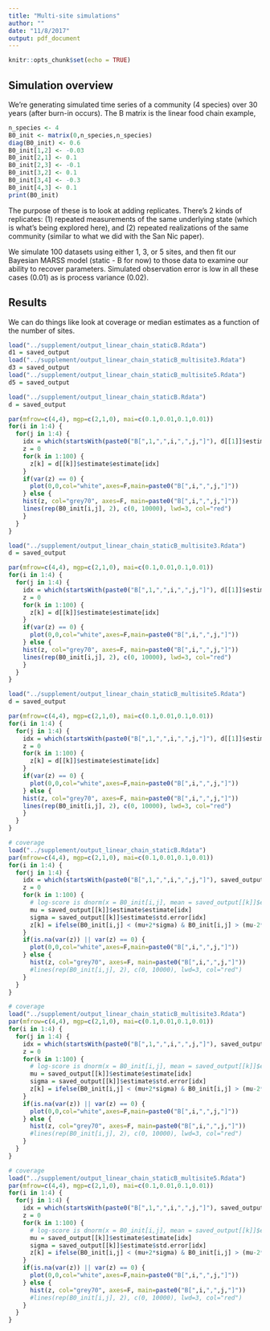 ```yaml
---
title: "Multi-site simulations"
author: ""
date: "11/8/2017"
output: pdf_document
---
```


```r
knitr::opts_chunk$set(echo = TRUE)
```

## Simulation overview
We're generating simulated time series of a community (4 species) over 30 years (after burn-in occurs). The B matrix is the linear food chain example, 

```r
n_species <- 4
B0_init <- matrix(0,n_species,n_species)
diag(B0_init) <- 0.6
B0_init[1,2] <- -0.03
B0_init[2,1] <- 0.1
B0_init[2,3] <- -0.1
B0_init[3,2] <- 0.1
B0_init[3,4] <- -0.3
B0_init[4,3] <- 0.1
print(B0_init)
```

The purpose of these is to look at adding replicates. There's 2 kinds of replicates: (1) repeated measurements of the same underlying state (which is what's being explored here), and (2) repeated realizations of the same community (similar to what we did with the San Nic paper).

We simulate 100 datasets using either 1, 3, or 5 sites, and then fit our Bayesian MARSS model (static - B for now) to those data to examine our ability to recover parameters. Simulated observation error is low in all these cases (0.01) as is process variance (0.02). 


## Results

We can do things like look at coverage or median estimates as a function of the number of sites. 

```r
load("../supplement/output_linear_chain_staticB.Rdata")
d1 = saved_output
load("../supplement/output_linear_chain_staticB_multisite3.Rdata")
d3 = saved_output
load("../supplement/output_linear_chain_staticB_multisite5.Rdata")
d5 = saved_output
```

```r
load("../supplement/output_linear_chain_staticB.Rdata")
d = saved_output

par(mfrow=c(4,4), mgp=c(2,1,0), mai=c(0.1,0.01,0.1,0.01))
for(i in 1:4) {
  for(j in 1:4) {
    idx = which(startsWith(paste0("B[",1,",",i,",",j,"]"), d[[1]]$estimate$term))
    z = 0
    for(k in 1:100) {
      z[k] = d[[k]]$estimate$estimate[idx]
    }
    if(var(z) == 0) {
      plot(0,0,col="white",axes=F,main=paste0("B[",i,",",j,"]"))
    } else {
    hist(z, col="grey70", axes=F, main=paste0("B[",i,",",j,"]"))
    lines(rep(B0_init[i,j], 2), c(0, 10000), lwd=3, col="red")
    }
  }
}
```


```r
load("../supplement/output_linear_chain_staticB_multisite3.Rdata")
d = saved_output

par(mfrow=c(4,4), mgp=c(2,1,0), mai=c(0.1,0.01,0.1,0.01))
for(i in 1:4) {
  for(j in 1:4) {
    idx = which(startsWith(paste0("B[",1,",",i,",",j,"]"), d[[1]]$estimate$term))
    z = 0
    for(k in 1:100) {
      z[k] = d[[k]]$estimate$estimate[idx]
    }
    if(var(z) == 0) {
      plot(0,0,col="white",axes=F,main=paste0("B[",i,",",j,"]"))
    } else {
    hist(z, col="grey70", axes=F, main=paste0("B[",i,",",j,"]"))
    lines(rep(B0_init[i,j], 2), c(0, 10000), lwd=3, col="red")
    }
  }
}
```


```r
load("../supplement/output_linear_chain_staticB_multisite5.Rdata")
d = saved_output

par(mfrow=c(4,4), mgp=c(2,1,0), mai=c(0.1,0.01,0.1,0.01))
for(i in 1:4) {
  for(j in 1:4) {
    idx = which(startsWith(paste0("B[",1,",",i,",",j,"]"), d[[1]]$estimate$term))
    z = 0
    for(k in 1:100) {
      z[k] = d[[k]]$estimate$estimate[idx]
    }
    if(var(z) == 0) {
      plot(0,0,col="white",axes=F,main=paste0("B[",i,",",j,"]"))
    } else {
    hist(z, col="grey70", axes=F, main=paste0("B[",i,",",j,"]"))
    lines(rep(B0_init[i,j], 2), c(0, 10000), lwd=3, col="red")
    }
  }
}
```


```r
# coverage
load("../supplement/output_linear_chain_staticB.Rdata")
par(mfrow=c(4,4), mgp=c(2,1,0), mai=c(0.1,0.01,0.1,0.01))
for(i in 1:4) {
  for(j in 1:4) {
    idx = which(startsWith(paste0("B[",1,",",i,",",j,"]"), saved_output[[1]]$estimate$term))
    z = 0
    for(k in 1:100) {
      # log-score is dnorm(x = B0_init[i,j], mean = saved_output[[k]]$estimate$estimate[idx], sd = )
      mu = saved_output[[k]]$estimate$estimate[idx]
      sigma = saved_output[[k]]$estimate$std.error[idx]
      z[k] = ifelse(B0_init[i,j] < (mu+2*sigma) & B0_init[i,j] > (mu-2*sigma), 1, 0)
    }
    if(is.na(var(z)) || var(z) == 0) {
      plot(0,0,col="white",axes=F,main=paste0("B[",i,",",j,"]"))
    } else {
      hist(z, col="grey70", axes=F, main=paste0("B[",i,",",j,"]"))
      #lines(rep(B0_init[i,j], 2), c(0, 10000), lwd=3, col="red")
    }
  }
}
```


```r
# coverage
load("../supplement/output_linear_chain_staticB_multisite3.Rdata")
par(mfrow=c(4,4), mgp=c(2,1,0), mai=c(0.1,0.01,0.1,0.01))
for(i in 1:4) {
  for(j in 1:4) {
    idx = which(startsWith(paste0("B[",1,",",i,",",j,"]"), saved_output[[1]]$estimate$term))
    z = 0
    for(k in 1:100) {
      # log-score is dnorm(x = B0_init[i,j], mean = saved_output[[k]]$estimate$estimate[idx], sd = )
      mu = saved_output[[k]]$estimate$estimate[idx]
      sigma = saved_output[[k]]$estimate$std.error[idx]
      z[k] = ifelse(B0_init[i,j] < (mu+2*sigma) & B0_init[i,j] > (mu-2*sigma), 1, 0)
    }
    if(is.na(var(z)) || var(z) == 0) {
      plot(0,0,col="white",axes=F,main=paste0("B[",i,",",j,"]"))
    } else {
      hist(z, col="grey70", axes=F, main=paste0("B[",i,",",j,"]"))
      #lines(rep(B0_init[i,j], 2), c(0, 10000), lwd=3, col="red")
    }
  }
}
```

```r
# coverage
load("../supplement/output_linear_chain_staticB_multisite5.Rdata")
par(mfrow=c(4,4), mgp=c(2,1,0), mai=c(0.1,0.01,0.1,0.01))
for(i in 1:4) {
  for(j in 1:4) {
    idx = which(startsWith(paste0("B[",1,",",i,",",j,"]"), saved_output[[1]]$estimate$term))
    z = 0
    for(k in 1:100) {
      # log-score is dnorm(x = B0_init[i,j], mean = saved_output[[k]]$estimate$estimate[idx], sd = )
      mu = saved_output[[k]]$estimate$estimate[idx]
      sigma = saved_output[[k]]$estimate$std.error[idx]
      z[k] = ifelse(B0_init[i,j] < (mu+2*sigma) & B0_init[i,j] > (mu-2*sigma), 1, 0)
    }
    if(is.na(var(z)) || var(z) == 0) {
      plot(0,0,col="white",axes=F,main=paste0("B[",i,",",j,"]"))
    } else {
      hist(z, col="grey70", axes=F, main=paste0("B[",i,",",j,"]"))
      #lines(rep(B0_init[i,j], 2), c(0, 10000), lwd=3, col="red")
    }
  }
}
```
